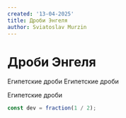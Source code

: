 ```yaml
---
created: '13-04-2025'
title: Дроби Энгеля
author: Sviatoslav Murzin
---
```


# Дроби Энгеля

Египетские дроби Египетские дроби

Египетские дроби

```js
const dev = fraction(1 / 2);
```
